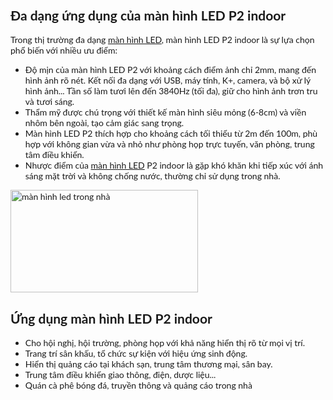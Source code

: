 <html>
<title>Ledone Việt Nam cung cấp màn hình Led số 1</title>
<meta charset="UTF-8">
<meta name="viewport" content="width=device-width, initial-scale=1">
<link rel="stylesheet" href="https://www.w3schools.com/w3css/4/w3.css">
<link rel="icon" href="https://icons.iconarchive.com/icons/aha-soft/free-global-security/16/Global-Network-icon.png" type="image/gif" sizes="16x16">
<link rel="stylesheet" href="https://cdnjs.cloudflare.com/ajax/libs/font-awesome/4.7.0/css/font-awesome.min.css">

<meta name="keywords" content="màn hình led, man hinh led, màn hình ghép, màn hình quảng cáo, màn hình LCD cảm ứng, màn hình quảng cáo LCD, màn hình led hội trường, màn hình led phòng họp" />
<meta name="description" content="Ledone Việt Nam – Chuyên cung cấp, thi công, lắp đặt màn hình quảng cáo, màn hình LED, màn hình LCD, màn hình ghép cỡ lớn giá rẻ, uy tín. ✅Cam kết hàng chính hãng đầy đủ CO, CQ. ✅Thời gian thi công nhanh chỉ 2 – 5 ngày"/>
<meta name="robots" content="follow, index, max-snippet:-1, max-video-preview:-1, max-image-preview:large"/>
<meta property="og:locale" content="vi_VN" />
<meta property="og:type" content="article" />
<meta property="og:title" content="Ledone Việt Nam chuyên cung cấp màn hình led, màn hình quảng cáo, màn hình ghép số 1 việt nam" />
<meta property="og:description" content="Ledone Việt Nam – Chuyên cung cấp, thi công, lắp đặt màn hình quảng cáo, màn hình LED, màn hình LCD, màn hình ghép cỡ lớn giá rẻ, uy tín. ✅Cam kết hàng chính hãng đầy đủ CO, CQ. ✅Thời gian thi công nhanh chỉ 2 – 5 ngày." />
<meta property="og:url" content="https://manhinhledfullcolor.com/danh-muc-san-pham/man-hinh-led/" />
<meta property="og:site_name" content="Ledone Việt Nam" />
<meta property="article:publisher" content="https://www.facebook.com/Ledonevietnam/" />
<meta property="og:image" content="https://manhinhledfullcolor.com/wp-content/uploads/2023/08/ung-dung-cua-man-hinh-led-trong-phong-trien-lam.jpg" />
<meta property="og:image:secure_url" content="https://manhinhledfullcolor.com/wp-content/uploads/2023/08/video-lap-dat-sieu-pham-man-hinh-led-p1-66-the-he-moi-khong-can-cap.jpg" />
<meta property="og:image:width" content="800" />
<meta property="og:image:height" content="800" />
<meta property="og:image:alt" content="man hinh led tot nhat hien nay" />
<meta property="og:image:type" content="image/jpeg" />
<meta property="og:image" content="https://manhinhledfullcolor.com/wp-content/uploads/2023/08/ung-dung-cua-man-hinh-led-trong-phong-trien-lam.jpg" />
<meta property="og:image:secure_url" content="https://manhinhledfullcolor.com/wp-content/uploads/2023/08/ung-dung-cua-man-hinh-led-trong-phong-trien-lam.jpg" />
<meta property="og:image:width" content="1200" />
<meta property="og:image:height" content="800" />
<meta property="og:image:alt" content="màn hình led trong phòng triển lãm" />
<meta property="og:image:type" content="image/jpeg" />
<style>
body {font-family: "Lato", sans-serif}
.mySlides {display: none}
</style>
<body>
<h2><strong>Đa dạng ứng dụng của màn hình LED P2 indoor</strong></h2>
Trong thị trường đa dạng <a href="https://manhinhledfullcolor.com/danh-muc-san-pham/man-hinh-led">màn hình LED</a>, màn hình LED P2 indoor là sự lựa chọn phổ biến với nhiều ưu điểm:
<ul>
 	<li>Độ mịn của màn hình LED P2 với khoảng cách điểm ảnh chỉ 2mm, mang đến hình ảnh rõ nét. Kết nối đa dạng với USB, máy tính, K+, camera, và bộ xử lý hình ảnh... Tần số làm tươi lên đến 3840Hz (tối đa), giữ cho hình ảnh trơn tru và tươi sáng.</li>
 	<li>Thẩm mỹ được chú trọng với thiết kế màn hình siêu mỏng (6-8cm) và viền nhôm bên ngoài, tạo cảm giác sang trọng.</li>
 	<li>Màn hình LED P2 thích hợp cho khoảng cách tối thiểu từ 2m đến 100m, phù hợp với không gian vừa và nhỏ như phòng họp trực tuyến, văn phòng, trung tâm điều khiển.</li>
 	<li>Nhược điểm của <a href="https://manhinhledfullcolor.com/">màn hình LED</a> P2 indoor là gặp khó khăn khi tiếp xúc với ánh sáng mặt trời và không chống nước, thường chỉ sử dụng trong nhà.</li>
</ul>
<img src="https://manhinhledfullcolor.com/wp-content/uploads/2023/07/thi-cong-man-hinh-led-p2-5-tai-ubnd-phuong-phuong-liet-thanh-xuan-hn-300x164.jpg" alt="màn hình led trong nhà" width="300" height="164" />
<h2><strong>Ứng dụng màn hình LED P2 indoor</strong></h2>
<ul>
 	<li>Cho hội nghị, hội trường, phòng họp với khả năng hiển thị rõ từ mọi vị trí.</li>
 	<li>Trang trí sân khấu, tổ chức sự kiện với hiệu ứng sinh động.</li>
 	<li>Hiển thị quảng cáo tại khách sạn, trung tâm thương mại, sân bay.</li>
 	<li>Trung tâm điều khiển giao thông, điện, dược liệu...</li>
 	<li>Quán cà phê bóng đá, truyền thông và quảng cáo trong nhà</li>
</ul>
</body>
</html>
